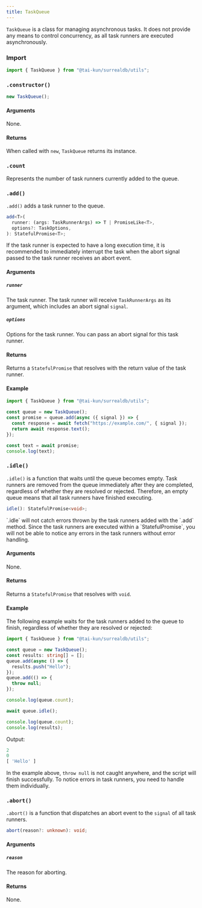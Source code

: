 ```yaml
---
title: TaskQueue
---
```



`TaskQueue` is a class for managing asynchronous tasks. It does not provide any means to control concurrency, as all task runners are executed asynchronously. 

### Import

```ts
import { TaskQueue } from "@tai-kun/surrealdb/utils";
```

### `.constructor()`

```ts
new TaskQueue();
```

#### Arguments

None.

#### Returns

When called with `new`, `TaskQueue` returns its instance.

### `.count` <Badge variant="instance" /><Badge variant="property" /><Badge variant="readonly" />

Represents the number of task runners currently added to the queue.

### `.add()` <Badge variant="instance" /><Badge variant="method" />

`.add()` adds a task runner to the queue.

```ts
add<T>(
  runner: (args: TaskRunnerArgs) => T | PromiseLike<T>,
  options?: TaskOptions,
): StatefulPromise<T>;
```

<Aside type="caution">
  If the task runner is expected to have a long execution time, it is recommended to immediately interrupt the task when the abort signal passed to the task runner receives an abort event. 
</Aside>

#### Arguments

##### `runner`

The task runner. The task runner will receive `TaskRunnerArgs` as its argument, which includes an abort signal `signal`.

##### `options`

Options for the task runner. You can pass an abort signal for this task runner.

#### Returns

Returns a `StatefulPromise` that resolves with the return value of the task runner.

#### Example

```ts
import { TaskQueue } from "@tai-kun/surrealdb/utils";

const queue = new TaskQueue();
const promise = queue.add(async ({ signal }) => {
  const response = await fetch("https://example.com/", { signal });
  return await response.text();
});

const text = await promise;
console.log(text);
```

### `.idle()` <Badge variant="instance" /><Badge variant="method" />

`.idle()` is a function that waits until the queue becomes empty. Task runners are removed from the queue immediately after they are completed, regardless of whether they are resolved or rejected. Therefore, an empty queue means that all task runners have finished executing.

```ts
idle(): StatefulPromise<void>;
```

<Aside type="caution">
  `.idle` will not catch errors thrown by the task runners added with the `.add` method. Since the task runners are executed within a `StatefulPromise`, you will not be able to notice any errors in the task runners without error handling.
</Aside>

#### Arguments

None.

#### Returns

Returns a `StatefulPromise` that resolves with `void`.

#### Example

The following example waits for the task runners added to the queue to finish, regardless of whether they are resolved or rejected:

```ts
import { TaskQueue } from "@tai-kun/surrealdb/utils";

const queue = new TaskQueue();
const results: string[] = [];
queue.add(async () => {
  results.push("Hello");
});
queue.add(() => {
  throw null;
});

console.log(queue.count);

await queue.idle();

console.log(queue.count);
console.log(results);
```

Output:

```js
2
0
[ 'Hello' ]
```

In the example above, `throw null` is not caught anywhere, and the script will finish successfully. To notice errors in task runners, you need to handle them individually.

### `.abort()` <Badge variant="instance" /><Badge variant="method" />

`.abort()` is a function that dispatches an abort event to the `signal` of all task runners. 

```ts
abort(reason?: unknown): void;
```

#### Arguments

##### `reason`

The reason for aborting.

#### Returns

None.

